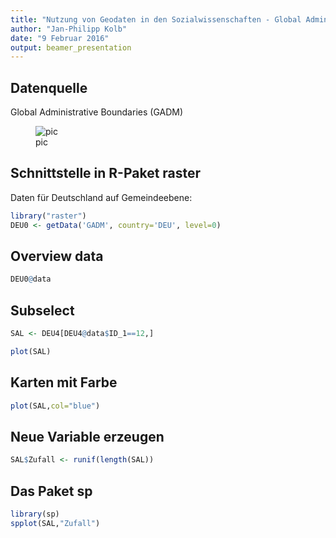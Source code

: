 ```yaml
---
title: "Nutzung von Geodaten in den Sozialwissenschaften - Global Administrative Areas"
author: "Jan-Philipp Kolb"
date: "9 Februar 2016"
output: beamer_presentation
---
```


## Datenquelle

Global Administrative Boundaries (GADM)

![pic](http://www.gadm.org/img/gadm2.png)

## Schnittstelle in R-Paket raster

Daten für Deutschland auf Gemeindeebene:


```r
library("raster")
DEU0 <- getData('GADM', country='DEU', level=0)
```

## Overview data

```r
DEU0@data
```


## Subselect

```r
SAL <- DEU4[DEU4@data$ID_1==12,]
```

```r
plot(SAL)
```

## Karten mit Farbe

```r
plot(SAL,col="blue")
```

## Neue Variable erzeugen

```r
SAL$Zufall <- runif(length(SAL))
```

## Das Paket sp
```r
library(sp)
spplot(SAL,"Zufall")
```

